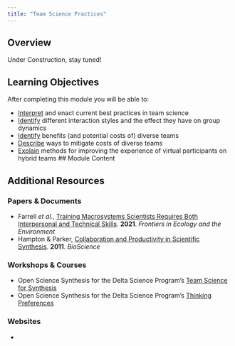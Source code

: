 ```yaml
---
title: "Team Science Practices"
---
```


## Overview

Under Construction, stay tuned!

## Learning Objectives

After completing this module you will be able to: 

- <u>Interpret</u> and enact current best practices in team science
- <u>Identify</u> different interaction styles and the effect they have on group dynamics
- <u>Identify</u> benefits (and potential costs of) diverse teams
- <u>Describe</u> ways to mitigate costs of diverse teams
- <u>Explain</u> methods for improving the experience of virtual participants on hybrid teams 
## Module Content



## Additional Resources

### Papers & Documents

- Farrell _et al._, [Training  Macrosystems Scientists Requires Both Interpersonal and Technical Skills](https://esajournals.onlinelibrary.wiley.com/doi/10.1002/fee.2287). **2021**. _Frontiers in Ecology and the Environment_
- Hampton & Parker, [Collaboration and Productivity in Scientific Synthesis](https://academic.oup.com/bioscience/article/61/11/900/223655). **2011**. _BioScience_

### Workshops & Courses

- Open Science Synthesis for the Delta Science Program's [Team Science for Synthesis](https://learning.nceas.ucsb.edu/2023-09-ucsb-faculty/session_02.html)
- Open Science Synthesis for the Delta Science Program's [Thinking Preferences](https://learning.nceas.ucsb.edu/2021-09-delta/session-6-collaboration-practices.html#thinking-preferences)

### Websites

- 

